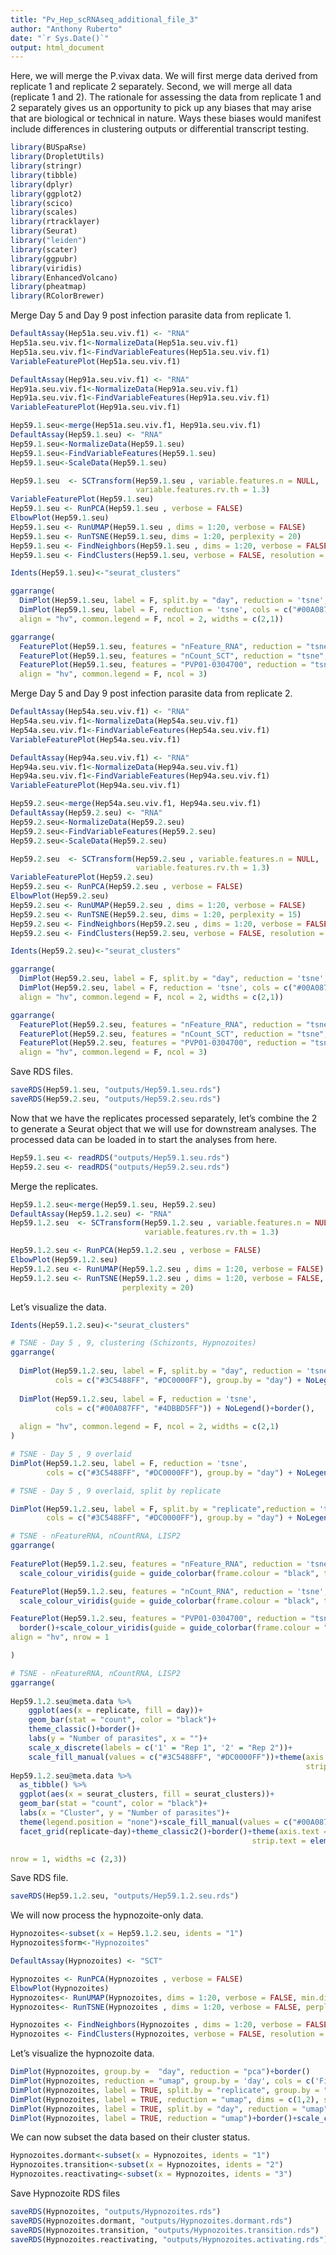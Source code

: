 ```yaml
---
title: "Pv_Hep_scRNAseq_additional_file_3"
author: "Anthony Ruberto"
date: "`r Sys.Date()`"
output: html_document
---
```


Here, we will merge the P.vivax data. We will first merge data derived from replicate 1 and replicate 2 separately. Second, we will merge all data (replicate 1 and 2). The rationale for assessing the data from replicate 1 and 2 separately gives us an opportunity to pick up any biases that may arise that are biological or technical in nature. Ways these biases would manifest include differences in clustering outputs or differential transcript testing. 

```r
library(BUSpaRse)
library(DropletUtils)
library(stringr)
library(tibble)
library(dplyr)
library(ggplot2)
library(scico)
library(scales)
library(rtracklayer)
library(Seurat)
library("leiden")
library(scater)
library(ggpubr)
library(viridis)
library(EnhancedVolcano)
library(pheatmap)
library(RColorBrewer)
```

Merge Day 5 and Day 9 post infection parasite data from replicate 1.
```r
DefaultAssay(Hep51a.seu.viv.f1) <- "RNA"
Hep51a.seu.viv.f1<-NormalizeData(Hep51a.seu.viv.f1)
Hep51a.seu.viv.f1<-FindVariableFeatures(Hep51a.seu.viv.f1)
VariableFeaturePlot(Hep51a.seu.viv.f1)

DefaultAssay(Hep91a.seu.viv.f1) <- "RNA"
Hep91a.seu.viv.f1<-NormalizeData(Hep91a.seu.viv.f1)
Hep91a.seu.viv.f1<-FindVariableFeatures(Hep91a.seu.viv.f1)
VariableFeaturePlot(Hep91a.seu.viv.f1)

Hep59.1.seu<-merge(Hep51a.seu.viv.f1, Hep91a.seu.viv.f1)
DefaultAssay(Hep59.1.seu) <- "RNA"
Hep59.1.seu<-NormalizeData(Hep59.1.seu)
Hep59.1.seu<-FindVariableFeatures(Hep59.1.seu)
Hep59.1.seu<-ScaleData(Hep59.1.seu)

Hep59.1.seu  <- SCTransform(Hep59.1.seu , variable.features.n = NULL, 
                            variable.features.rv.th = 1.3)
VariableFeaturePlot(Hep59.1.seu)
Hep59.1.seu <- RunPCA(Hep59.1.seu , verbose = FALSE)
ElbowPlot(Hep59.1.seu)
Hep59.1.seu <- RunUMAP(Hep59.1.seu , dims = 1:20, verbose = FALSE)
Hep59.1.seu <- RunTSNE(Hep59.1.seu, dims = 1:20, perplexity = 20)
Hep59.1.seu <- FindNeighbors(Hep59.1.seu , dims = 1:20, verbose = FALSE)
Hep59.1.seu <- FindClusters(Hep59.1.seu, verbose = FALSE, resolution = 0.1, algorithm = 4)

Idents(Hep59.1.seu)<-"seurat_clusters"

ggarrange(
  DimPlot(Hep59.1.seu, label = F, split.by = "day", reduction = 'tsne', cols = c("#3C5488FF", "#DC0000FF"), group.by = "day") + NoLegend()+border(),
  DimPlot(Hep59.1.seu, label = F, reduction = 'tsne', cols = c("#00A087FF", "#4DBBD5FF")) + NoLegend()+border(),
  align = "hv", common.legend = F, ncol = 2, widths = c(2,1))

ggarrange(
  FeaturePlot(Hep59.1.seu, features = "nFeature_RNA", reduction = "tsne", dims = c(1,2))+border()+scale_color_viridis_c()+ggtitle(""),
  FeaturePlot(Hep59.1.seu, features = "nCount_SCT", reduction = "tsne", dims = c(1,2))+border()+scale_color_viridis_c()+ggtitle(""),
  FeaturePlot(Hep59.1.seu, features = "PVP01-0304700", reduction = "tsne")+border()+ggtitle("PVP01_0304700::liver specific protein 2")+ scale_color_viridis_c(),
  align = "hv", common.legend = F, ncol = 3)
```

Merge Day 5 and Day 9 post infection parasite data from replicate 2.
```r
DefaultAssay(Hep54a.seu.viv.f1) <- "RNA"
Hep54a.seu.viv.f1<-NormalizeData(Hep54a.seu.viv.f1)
Hep54a.seu.viv.f1<-FindVariableFeatures(Hep54a.seu.viv.f1)
VariableFeaturePlot(Hep54a.seu.viv.f1)

DefaultAssay(Hep94a.seu.viv.f1) <- "RNA"
Hep94a.seu.viv.f1<-NormalizeData(Hep94a.seu.viv.f1)
Hep94a.seu.viv.f1<-FindVariableFeatures(Hep94a.seu.viv.f1)
VariableFeaturePlot(Hep94a.seu.viv.f1)

Hep59.2.seu<-merge(Hep54a.seu.viv.f1, Hep94a.seu.viv.f1)
DefaultAssay(Hep59.2.seu) <- "RNA"
Hep59.2.seu<-NormalizeData(Hep59.2.seu)
Hep59.2.seu<-FindVariableFeatures(Hep59.2.seu)
Hep59.2.seu<-ScaleData(Hep59.2.seu)

Hep59.2.seu  <- SCTransform(Hep59.2.seu , variable.features.n = NULL, 
                            variable.features.rv.th = 1.3)
VariableFeaturePlot(Hep59.2.seu)
Hep59.2.seu <- RunPCA(Hep59.2.seu , verbose = FALSE)
ElbowPlot(Hep59.2.seu)
Hep59.2.seu <- RunUMAP(Hep59.2.seu , dims = 1:20, verbose = FALSE)
Hep59.2.seu <- RunTSNE(Hep59.2.seu, dims = 1:20, perplexity = 15)
Hep59.2.seu <- FindNeighbors(Hep59.2.seu , dims = 1:20, verbose = FALSE)
Hep59.2.seu <- FindClusters(Hep59.2.seu, verbose = FALSE, resolution = 0.1, algorithm = 4)

Idents(Hep59.2.seu)<-"seurat_clusters"

ggarrange(
  DimPlot(Hep59.2.seu, label = F, split.by = "day", reduction = 'tsne', cols = c("#3C5488FF", "#DC0000FF"), group.by = "day") + NoLegend()+border(),
  DimPlot(Hep59.2.seu, label = F, reduction = 'tsne', cols = c("#00A087FF", "#4DBBD5FF")) + NoLegend()+border(),
  align = "hv", common.legend = F, ncol = 2, widths = c(2,1))

ggarrange(
  FeaturePlot(Hep59.2.seu, features = "nFeature_RNA", reduction = "tsne", dims = c(1,2))+border()+scale_color_viridis_c()+ggtitle(""),
  FeaturePlot(Hep59.2.seu, features = "nCount_SCT", reduction = "tsne", dims = c(1,2))+border()+scale_color_viridis_c()+ggtitle(""),
  FeaturePlot(Hep59.2.seu, features = "PVP01-0304700", reduction = "tsne")+border()+ggtitle("PVP01_0304700::liver specific protein 2")+ scale_color_viridis_c(),
  align = "hv", common.legend = F, ncol = 3)
```

Save RDS files.
```r
saveRDS(Hep59.1.seu, "outputs/Hep59.1.seu.rds")
saveRDS(Hep59.2.seu, "outputs/Hep59.2.seu.rds")
```

Now that we have the replicates processed separately, let's combine the 2 to generate a Seurat object that we will use for downstream analyses. The processed data can be loaded in to start the analyses from here. 
```r
Hep59.1.seu <- readRDS("outputs/Hep59.1.seu.rds")
Hep59.2.seu <- readRDS("outputs/Hep59.2.seu.rds")
```

Merge the replicates.
```r
Hep59.1.2.seu<-merge(Hep59.1.seu, Hep59.2.seu)
DefaultAssay(Hep59.1.2.seu) <- "RNA"
Hep59.1.2.seu  <- SCTransform(Hep59.1.2.seu , variable.features.n = NULL, 
                              variable.features.rv.th = 1.3)

Hep59.1.2.seu <- RunPCA(Hep59.1.2.seu , verbose = FALSE)
ElbowPlot(Hep59.1.2.seu)
Hep59.1.2.seu <- RunUMAP(Hep59.1.2.seu , dims = 1:20, verbose = FALSE)
Hep59.1.2.seu <- RunTSNE(Hep59.1.2.seu , dims = 1:20, verbose = FALSE, 
                         perplexity = 20)
```

Let's visualize the data.
```r
Idents(Hep59.1.2.seu)<-"seurat_clusters"

# TSNE - Day 5 , 9, clustering (Schizonts, Hypnozoites)
ggarrange(
  
  DimPlot(Hep59.1.2.seu, label = F, split.by = "day", reduction = 'tsne', 
          cols = c("#3C5488FF", "#DC0000FF"), group.by = "day") + NoLegend()+ border(),
  
  DimPlot(Hep59.1.2.seu, label = F, reduction = 'tsne', 
          cols = c("#00A087FF", "#4DBBD5FF")) + NoLegend()+border(),
  
  align = "hv", common.legend = F, ncol = 2, widths = c(2,1)
)

# TSNE - Day 5 , 9 overlaid
DimPlot(Hep59.1.2.seu, label = F, reduction = 'tsne', 
        cols = c("#3C5488FF", "#DC0000FF"), group.by = "day") + NoLegend()+border()

# TSNE - Day 5 , 9 overlaid, split by replicate

DimPlot(Hep59.1.2.seu, label = F, split.by = "replicate",reduction = 'tsne', 
        cols = c("#3C5488FF", "#DC0000FF"), group.by = "day") + NoLegend()+border()

# TSNE - nFeatureRNA, nCountRNA, LISP2
ggarrange(
  
FeaturePlot(Hep59.1.2.seu, features = "nFeature_RNA", reduction = 'tsne', order = T)+border()+
  scale_colour_viridis(guide = guide_colorbar(frame.colour = "black", ticks.colour = "black")),

FeaturePlot(Hep59.1.2.seu, features = "nCount_RNA", reduction = 'tsne', order = T, max.cutoff = "q99")+border()+
  scale_colour_viridis(guide = guide_colorbar(frame.colour = "black", ticks.colour = "black")),

FeaturePlot(Hep59.1.2.seu, features = "PVP01-0304700", reduction = "tsne")+border()+ggtitle("PVP01_0304700::liver specific protein 2")+
  border()+scale_colour_viridis(guide = guide_colorbar(frame.colour = "black", ticks.colour = "black")),
align = "hv", nrow = 1

)

# TSNE - nFeatureRNA, nCountRNA, LISP2
ggarrange(
  
Hep59.1.2.seu@meta.data %>% 
    ggplot(aes(x = replicate, fill = day))+
    geom_bar(stat = "count", color = "black")+
    theme_classic()+border()+
    labs(y = "Number of parasites", x = "")+
    scale_x_discrete(labels = c('1' = "Rep 1", '2' = "Rep 2"))+
    scale_fill_manual(values = c("#3C5488FF", "#DC0000FF"))+theme(axis.text = element_text(size=10,color="black"),
                                                                  strip.text = element_text(colour = 'black')),
Hep59.1.2.seu@meta.data %>% 
  as_tibble() %>% 
  ggplot(aes(x = seurat_clusters, fill = seurat_clusters))+
  geom_bar(stat = "count", color = "black")+
  labs(x = "Cluster", y = "Number of parasites")+
  theme(legend.position = "none")+scale_fill_manual(values = c("#00A087FF", "#4DBBD5FF"))+
  facet_grid(replicate~day)+theme_classic2()+border()+theme(axis.text = element_text(size=10,color="black"),
                                                      strip.text = element_text(colour = 'black'))+NoLegend(),

nrow = 1, widths =c (2,3))
```

Save RDS file.
```r
saveRDS(Hep59.1.2.seu, "outputs/Hep59.1.2.seu.rds")
```

We will now process the hypnozoite-only data.
```r
Hypnozoites<-subset(x = Hep59.1.2.seu, idents = "1")
Hypnozoites$form<-"Hypnozoites"

DefaultAssay(Hypnozoites) <- "SCT"

Hypnozoites <- RunPCA(Hypnozoites , verbose = FALSE)
ElbowPlot(Hypnozoites)
Hypnozoites<- RunUMAP(Hypnozoites, dims = 1:20, verbose = FALSE, min.dist = 0.45 , n.components = 3, umap.method = "umap-learn", seed.use = 7271717)
Hypnozoites<- RunTSNE(Hypnozoites , dims = 1:20, verbose = FALSE, perplexity = 20)

Hypnozoites <- FindNeighbors(Hypnozoites , dims = 1:20, verbose = FALSE)
Hypnozoites <- FindClusters(Hypnozoites, verbose = FALSE, resolution = 0.3, algorithm = 4)
```

Let's visualize the hypnozoite data.
```r
DimPlot(Hypnozoites, group.by =  "day", reduction = "pca")+border()
DimPlot(Hypnozoites, reduction = "umap", group.by = 'day', cols = c('Five' = "#3C5488FF", 'Nine' = "#DC0000FF"), dims = c(1,2))+border()+ggtitle("")
DimPlot(Hypnozoites, label = TRUE, split.by = "replicate", group.by = "day") + NoLegend()+border()
DimPlot(Hypnozoites, label = TRUE, reduction = "umap", dims = c(1,2), split.by = "day") + NoLegend()+border()
DimPlot(Hypnozoites, label = TRUE, split.by = "day", reduction = "umap") + NoLegend()+border()+scale_color_npg()
DimPlot(Hypnozoites, label = TRUE, reduction = "umap")+border()+scale_color_npg()
```

We can now subset the data based on their cluster status.
```r
Hypnozoites.dormant<-subset(x = Hypnozoites, idents = "1")
Hypnozoites.transition<-subset(x = Hypnozoites, idents = "2")
Hypnozoites.reactivating<-subset(x = Hypnozoites, idents = "3")
```

Save Hypnozoite RDS files
```r
saveRDS(Hypnozoites, "outputs/Hypnozoites.rds")
saveRDS(Hypnozoites.dormant, "outputs/Hypnozoites.dormant.rds")
saveRDS(Hypnozoites.transition, "outputs/Hypnozoites.transition.rds")
saveRDS(Hypnozoites.reactivating, "outputs/Hypnozoites.activating.rds")
```